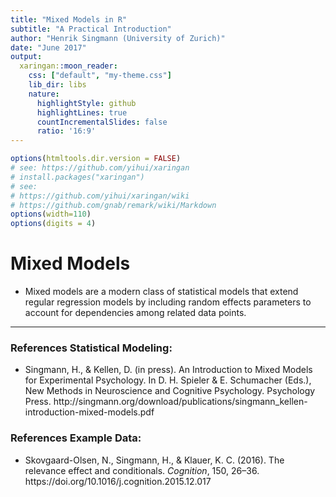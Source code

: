 ```yaml
---
title: "Mixed Models in R"
subtitle: "A Practical Introduction"
author: "Henrik Singmann (University of Zurich)"
date: "June 2017"
output:
  xaringan::moon_reader:
    css: ["default", "my-theme.css"]
    lib_dir: libs
    nature:
      highlightStyle: github
      highlightLines: true
      countIncrementalSlides: false
      ratio: '16:9'
---
```




```r
options(htmltools.dir.version = FALSE)
# see: https://github.com/yihui/xaringan
# install.packages("xaringan")
# see: 
# https://github.com/yihui/xaringan/wiki
# https://github.com/gnab/remark/wiki/Markdown
options(width=110)
options(digits = 4)
```

# Mixed Models

- Mixed models are a modern class of statistical models that extend regular
regression models by including random effects parameters to account for dependencies
among related data points.



---
### References Statistical Modeling:
- Singmann, H., & Kellen, D. (in press). An Introduction to Mixed Models for Experimental Psychology. In D. H. Spieler & E. Schumacher (Eds.), New Methods in Neuroscience and Cognitive Psychology. Psychology Press. http://singmann.org/download/publications/singmann_kellen-introduction-mixed-models.pdf

### References Example Data:
- Skovgaard-Olsen, N., Singmann, H., & Klauer, K. C. (2016). The relevance effect and conditionals. *Cognition*, 150, 26–36. https://doi.org/10.1016/j.cognition.2015.12.017
